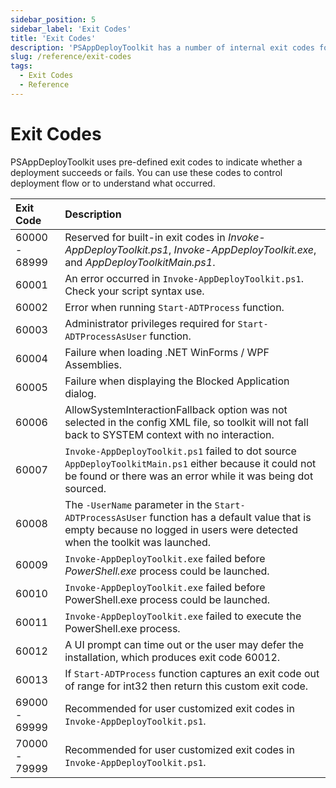 ```yaml
---
sidebar_position: 5
sidebar_label: 'Exit Codes'
title: 'Exit Codes'
description: 'PSAppDeployToolkit has a number of internal exit codes for any issues that may occur.'
slug: /reference/exit-codes
tags:
  - Exit Codes
  - Reference
---
```


# Exit Codes

PSAppDeployToolkit uses pre-defined exit codes to indicate whether a deployment succeeds or fails. You can use these codes to control deployment flow or to understand what occurred.

| Exit Code     | Description                                                                                                                                                                  |
|:--------------|:-----------------------------------------------------------------------------------------------------------------------------------------------------------------------------|
| 60000 - 68999 | Reserved for built-in exit codes in _Invoke-AppDeployToolkit.ps1_, _Invoke-AppDeployToolkit.exe_, and _AppDeployToolkitMain.ps1_.                                            |
| 60001         | An error occurred in `Invoke-AppDeployToolkit.ps1`. Check your script syntax use.                                                                                            |
| 60002         | Error when running `Start-ADTProcess` function.                                                                                                                              |
| 60003         | Administrator privileges required for `Start-ADTProcessAsUser` function.                                                                                                     |
| 60004         | Failure when loading .NET WinForms / WPF Assemblies.                                                                                                                         |
| 60005         | Failure when displaying the Blocked Application dialog.                                                                                                                      |
| 60006         | AllowSystemInteractionFallback option was not selected in the config XML file, so toolkit will not fall back to SYSTEM context with no interaction.                          |
| 60007         | `Invoke-AppDeployToolkit.ps1` failed to dot source `AppDeployToolkitMain.ps1` either because it could not be found or there was an error while it was being dot sourced.     |
| 60008         | The `-UserName` parameter in the `Start-ADTProcessAsUser` function has a default value that is empty because no logged in users were detected when the toolkit was launched. |
| 60009         | `Invoke-AppDeployToolkit.exe` failed before _PowerShell.exe_ process could be launched.                                                                                      |
| 60010         | `Invoke-AppDeployToolkit.exe` failed before PowerShell.exe process could be launched.                                                                                        |
| 60011         | `Invoke-AppDeployToolkit.exe` failed to execute the PowerShell.exe process.                                                                                                  |
| 60012         | A UI prompt can time out or the user may defer the installation, which produces exit code 60012.                                                                             |
| 60013         | If `Start-ADTProcess` function captures an exit code out of range for int32 then return this custom exit code.                                                               |
| 69000 - 69999 | Recommended for user customized exit codes in `Invoke-AppDeployToolkit.ps1`.                                                                                                 |
| 70000 - 79999 | Recommended for user customized exit codes in `Invoke-AppDeployToolkit.ps1`.                                                                                                 |
